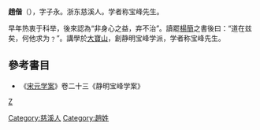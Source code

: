 '''趙偕'''（{{bd|?||?|}}），字子永。浙东慈溪人。学者称宝峰先生。

早年热衷于科举，後來認為“非身心之益，弃不治”。讀罷[[楊簡_(南宋)|楊簡]]之書後曰：“道在兹矣，何他求为﹖”。講學於[[大寶山|大寶山]]，創静明宝峰学派，学者称宝峰先生。

==參考書目==
*《[[宋元学案|宋元学案]]》卷二十三《静明宝峰学案》

[[category:宋朝人|Z]]
[[Category:慈溪人|Category:慈溪人]]
[[Category:趙姓|Category:趙姓]]